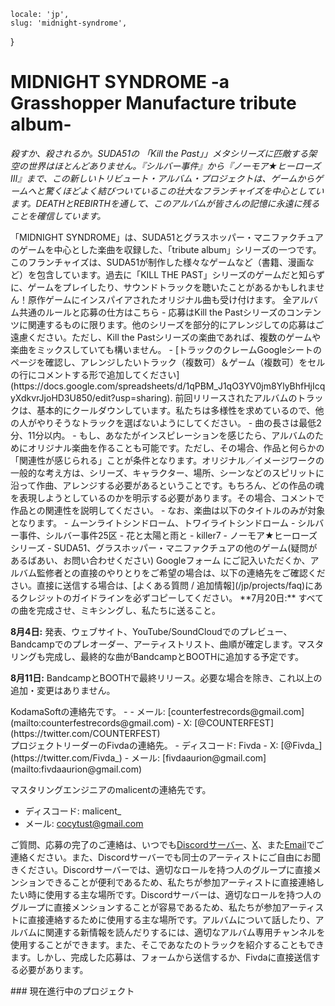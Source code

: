     locale: 'jp',
    slug: 'midnight-syndrome',
}

# MIDNIGHT SYNDROME -a Grasshopper Manufacture tribute album-

*殺すか、殺されるか。SUDA51の 「Kill the Past」」メタシリーズに匹敵する架空の世界はほとんどありません。『シルバー事件』から『ノーモア★ヒーローズIII』まで、この新しいトリビュート・アルバム・プロジェクトは、ゲームからゲームへと驚くほどよく結びついているこの壮大なフランチャイズを中心としています。DEATHとREBIRTHを通して、このアルバムが皆さんの記憶に永遠に残ることを確信しています。*

<WrappableParagraph title="紹介">
「MIDNIGHT SYNDROME」は、SUDA51とグラスホッパー・マニファクチュアのゲームを中心とした楽曲を収録した、「tribute album」シリーズの一つです。このフランチャイズは、SUDA51が制作した様々なゲームなど（書籍、漫画など）を包含しています。過去に「KILL THE PAST」シリーズのゲームだと知らずに、ゲームをプレイしたり、サウンドトラックを聴いたことがあるかもしれません！原作ゲームにインスパイアされたオリジナル曲も受け付けます。
</WrappableParagraph>

<WrappableParagraph title="KodamaSounds固有の一般的なルール">
    <CtaButton link='/projects/faq' icon='book'>
        <span>全アルバム共通のルールと応募の仕方はこちら</span>
    </CtaButton>
</WrappableParagraph>

<WrappableParagraph title="作曲に関するルール">
- 応募はKill the Pastシリーズのコンテンツに関連するものに限ります。他のシリーズを部分的にアレンジしての応募はご遠慮ください。ただし、Kill the Pastシリーズの楽曲であれば、複数のゲームや楽曲をミックスしていても構いません。
- [トラックのクレームGoogleシートのページを確認し、アレンジしたいトラック（複数可）＆ゲーム（複数可）をセルの行にコメントする形で追加してください](https://docs.google.com/spreadsheets/d/1qPBM_J1qO3YV0jm8YlyBhfHjIcqyXdkvrJjoHD3U850/edit?usp=sharing). 前回リリースされたアルバムのトラックは、基本的にクールダウンしています。私たちは多様性を求めているので、他の人がやりそうなトラックを選ばないようにしてください。
- 曲の長さは最低2分、11分以内。
- もし、あなたがインスピレーションを感じたら、アルバムのためにオリジナル楽曲を作ることも可能です。ただし、その場合、作品と何らかの「関連性が感じられる」ことが条件となります。オリジナル／イメージワークの一般的な考え方は、シリーズ、キャラクター、場所、シーンなどのスピリットに沿って作曲、アレンジする必要があるということです。もちろん、どの作品の魂を表現しようとしているのかを明示する必要があります。その場合、コメントで作品との関連性を説明してください。
- なお、楽曲は以下のタイトルのみが対象となります。
    - ムーンライトシンドローム、トワイライトシンドローム
    - シルバー事件、シルバー事件25区
    - 花と太陽と雨と
    - killer7
    - ノーモア★ヒーローズシリーズ
    - SUDA51、グラスホッパー・マニファクチュアの他のゲーム(疑問があるばあい、お問い合わせください)
</WrappableParagraph>

<WrappableParagraph title="応募について">
<CtaButton link='https://forms.gle/tHHyniwLc57eKaGe7' icon='envelope'>
    <span>Googleフォーム</span>
</CtaButton>
にご記入いただくか、アルバム監修者との直接のやりとりをご希望の場合は、以下の連絡先をご確認ください。直接に送信する場合は、[よくある質問 / 追加情報](/jp/projects/faq)にあるクレジットのガイドラインを必ずコピーしてください。
</WrappableParagraph>

<WrappableParagraph title="締切">
**7月20日:** すべての曲を完成させ、ミキシングし、私たちに送ること。

**8月4日:** 発表、ウェブサイト、YouTube/SoundCloudでのプレビュー、Bandcampでのプレオーダー、アーティストリスト、曲順が確定します。マスタリングも完成し、最終的な曲がBandcampとBOOTHに追加する予定です。

**8月11日:** BandcampとBOOTHで最終リリース。必要な場合を除き、これ以上の追加・変更はありません。
</WrappableParagraph>

<WrappableParagraph title="お問い合わせ（ご質問・応募)">
KodamaSoftの連絡先です。
- <DiscordLink title="ディスコードサーバー"/>
- メール: [counterfestrecords@gmail.com](mailto:counterfestrecords@gmail.com)
- X: [@COUNTERFEST](https://twitter.com/COUNTERFEST)

<br/>
プロジェクトリーダーのFivdaの連絡先。
- ディスコード: Fivda
- X: [@Fivda_](https://twitter.com/Fivda_)
- メール: [fivdaaurion@gmail.com](mailto:fivdaaurion@gmail.com)

マスタリングエンジニアのmalicentの連絡先です。
- ディスコード: malicent_
- メール: [cocytust@gmail.com](mailto:cocytust@gmail.com)

ご質問、応募の完了のご連絡は、いつでも<a href="/discord">Discordサーバー</a>、[X](https://twitter.com/KodamaSoft)、また[Email](mailto:kodamateam@gmail.com)でご連絡ください。また、Discordサーバーでも同士のアーティストにご自由にお聞きください。Discordサーバーでは、適切なロールを持つ人のグループに直接メンションできることが便利であるため、私たちが参加アーティストに直接連絡したい時に使用する主な場所です。Discordサーバーは、適切なロールを持つ人のグループに直接メンションすることが容易であるため、私たちが参加アーティストに直接連絡するために使用する主な場所です。アルバムについて話したり、アルバムに関連する新情報を読んだりするには、適切なアルバム専用チャンネルを使用することができます。また、そこであなたのトラックを紹介することもできます。しかし、完成した応募は、フォームから送信するか、Fivdaに直接送信する必要があります。
</WrappableParagraph>

<WrappableParagraph title="アルバム詳細">
### 現在進行中のプロジェクト
<ProjectInformation slug="midnight-syndrome" />
</WrappableParagraph>